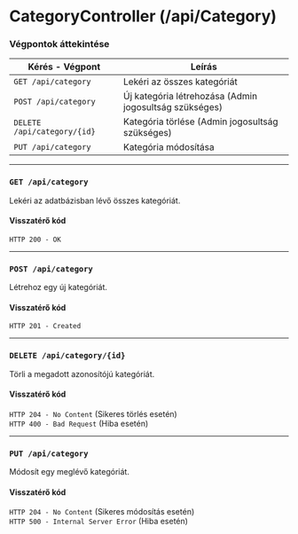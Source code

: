 # CategoryController (/api/Category)

### Végpontok áttekintése

| Kérés - Végpont | Leírás |
| --------------- | ------ |
| `GET /api/category` | Lekéri az összes kategóriát |
| `POST /api/category` | Új kategória létrehozása (Admin jogosultság szükséges) |
| `DELETE /api/category/{id}` | Kategória törlése (Admin jogosultság szükséges) |
| `PUT /api/category` | Kategória módosítása |

---

### `GET /api/category`
Lekéri az adatbázisban lévő összes kategóriát.

#### Visszatérő kód
`HTTP 200 - OK`

---

### `POST /api/category`
Létrehoz egy új kategóriát.  


#### Visszatérő kód
`HTTP 201 - Created`

---

### `DELETE /api/category/{id}`
Törli a megadott azonosítójú kategóriát.  

#### Visszatérő kód
`HTTP 204 - No Content` (Sikeres törlés esetén)  
`HTTP 400 - Bad Request` (Hiba esetén)

---

### `PUT /api/category`
Módosít egy meglévő kategóriát.

#### Visszatérő kód
`HTTP 204 - No Content` (Sikeres módosítás esetén)  
`HTTP 500 - Internal Server Error` (Hiba esetén)
